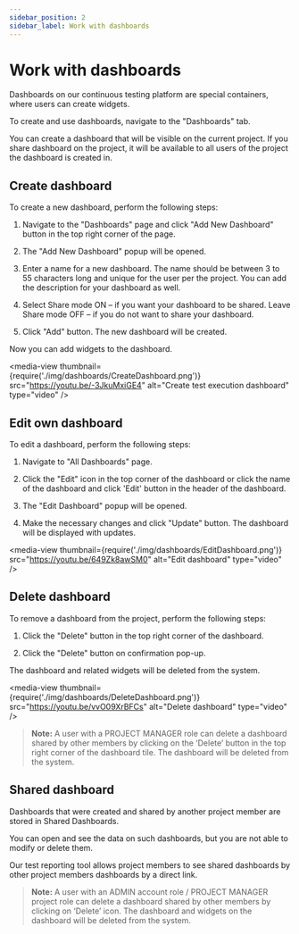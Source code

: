 ```yaml
---
sidebar_position: 2
sidebar_label: Work with dashboards
---
```


# Work with dashboards

Dashboards on our continuous testing platform are special containers, where users can create widgets.

To create and use dashboards, navigate to the "Dashboards" tab.

You can create a dashboard that will be visible on the current project. If you share dashboard on the project, it will be available to all users of the project the dashboard is created in.

## Create dashboard

To create a new dashboard, perform the following steps:

1. Navigate to the "Dashboards" page and click "Add New
Dashboard" button in the top right corner of the page.

2. The "Add New Dashboard" popup will be opened.

3. Enter a name for a new dashboard. The
name should be between 3 to 55 characters long and unique for the user per the
project. You can add the description for your dashboard as well.

4. Select Share mode ON – if you want your dashboard to be shared. Leave
Share mode OFF – if you do not want to share your dashboard.

5. Click "Add" button. The new dashboard will be created.

Now you can add widgets to the dashboard.

<media-view thumbnail={require('./img/dashboards/CreateDashboard.png')} src="https://youtu.be/-3JkuMxiGE4" alt="Create test execution dashboard" type="video" />

## Edit own dashboard

To edit a dashboard, perform the following steps: 

1. Navigate to "All Dashboards" page.

2. Click the "Edit" icon in the top corner of the dashboard or 
click the name of the dashboard and click 'Edit' button in the header of the dashboard.

3. The "Edit Dashboard" popup will be opened.

4. Make the necessary changes and click "Update" button. The dashboard will
be displayed with updates.

<media-view thumbnail={require('./img/dashboards/EditDashboard.png')} src="https://youtu.be/649Zk8awSM0" alt="Edit dashboard" type="video" />

## Delete dashboard

To remove a dashboard from the project, perform the following steps: 

1. Click the "Delete" button in the top right corner of the dashboard.

2. Click the "Delete" button on confirmation pop-up.

The dashboard and related widgets will be deleted from the system.

<media-view thumbnail={require('./img/dashboards/DeleteDashboard.png')} src="https://youtu.be/vvO09XrBFCs" alt="Delete dashboard" type="video" />

>**Note:** A user with a PROJECT MANAGER role can delete a dashboard shared by other members by clicking on the ‘Delete’ button 
in the top right corner of the dashboard tile. The dashboard will be deleted from the system.

## Shared dashboard

Dashboards that were created and shared by another project member are stored in Shared Dashboards.

You can open and see the data on such dashboards, but you are not able to modify or delete them.

Our test reporting tool allows project members to see shared dashboards by other project members dashboards by a direct link.

>**Note:** A user with an ADMIN account role / PROJECT MANAGER project role can delete a dashboard shared by other members by clicking on ‘Delete’ icon.
The dashboard and widgets on the dashboard will be deleted from the system.
